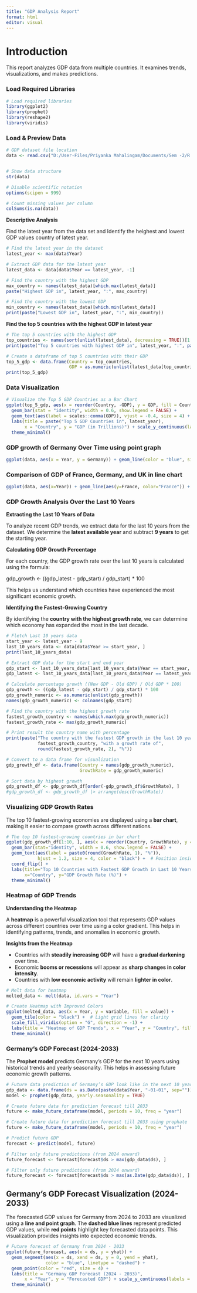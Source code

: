 ---
title: "GDP Analysis Report"
format: html
editor: visual
---

# Introduction

This report analyzes GDP data from multiple countries. It examines trends, visualizations, and makes predictions.

### **Load Required Libraries**

```{r}
# Load required libraries
library(ggplot2)
library(prophet)
library(reshape2)
library(viridis)
```

### **Load & Preview Data**

```{r}
# GDP dataset file location
data <- read.csv("D:/User-Files/Priyanka Mahalingam/Documents/Sem -2/R Program/GDP data.csv")


# Show data structure
str(data)

# Disable scientific notation
options(scipen = 999)  

# Count missing values per column
colSums(is.na(data))  
```

**Descriptive Analysis**

Find the latest year from the data set and Identify the heighest and lowest GDP values country of latest year.

```{r}

# Find the latest year in the dataset
latest_year <- max(data$Year)

# Extract GDP data for the latest year 
latest_data <- data[data$Year == latest_year, -1]

# Find the country with the highest GDP
max_country <- names(latest_data)[which.max(latest_data)]
paste("Highest GDP in", latest_year, ":", max_country)

# Find the country with the lowest GDP
min_country <- names(latest_data)[which.min(latest_data)]
print(paste("Lowest GDP in", latest_year, ":", min_country))

```

**Find the top 5 countries with the highest GDP in latest year**

```{r}
# The top 5 countries with the highest GDP
top_countries <- names(sort(unlist(latest_data), decreasing = TRUE))[1:5]
print(paste("Top 5 countries with highest GDP in", latest_year, ":", paste(top_countries, collapse=", ")))

# Create a dataframe of top 5 countries with their GDP
top_5_gdp <- data.frame(Country = top_countries,
                        GDP = as.numeric(unlist(latest_data[top_countries])))
print(top_5_gdp)
```

### **Data Visualization**

```{r}
# Visualize the Top 5 GDP Countries as a Bar Chart
ggplot(top_5_gdp, aes(x = reorder(Country, -GDP), y = GDP, fill = Country)) +
  geom_bar(stat = "identity", width = 0.6, show.legend = FALSE) +  
  geom_text(aes(label = scales::comma(GDP)), vjust = -0.4, size = 4) +  
  labs(title = paste("Top 5 GDP Countries in", latest_year),
       x = "Country", y = "GDP (in Trillions)") + scale_y_continuous(labels = scales::comma) + 
  theme_minimal()

```

### **GDP growth of Germany Over Time using point graph**

```{r}
ggplot(data, aes(x = Year, y = Germany)) + geom_line(color = "blue", size = 1) + geom_smooth(method = "loess", color = "red", linetype = "dashed", se = FALSE) + labs(title = "GDP Growth of Germany Over Time",x = "Year",y = "GDP") + scale_x_continuous(breaks = seq(min(data$Year), max(data$Year), by = 5)) + scale_y_continuous(labels = scales::comma) + theme_minimal()
```

### **Comparison of  GDP of France, Germany, and UK in line chart**

```{r}
ggplot(data, aes(x=Year)) + geom_line(aes(y=France, color="France")) + geom_line(aes(y=Germany, color="Germany")) + geom_line(aes(y=United.Kingdom, color="UK")) + labs(title="GDP Trends of France, Germany, and UK", x="Year", y="GDP") + scale_y_continuous(labels = scales::comma) + theme_minimal()
```

### GDP Growth Analysis Over the Last 10 Years

**Extracting the Last 10 Years of Data**

To analyze recent GDP trends, we extract data for the last 10 years from the dataset. We determine the **latest available year** and subtract **9 years** to get the starting year.

**Calculating GDP Growth Percentage**

For each country, the GDP growth rate over the last 10 years is calculated using the formula:

gdp_growth \<- ((gdp_latest - gdp_start) / gdp_start) \* 100

This helps us understand which countries have experienced the most significant economic growth.

**Identifying the Fastest-Growing Country**

By identifying the **country with the highest growth rate**, we can determine which economy has expanded the most in the last decade.

```{r}
# Fletch Last 10 years data
start_year <- latest_year - 9  
last_10_years_data <- data[data$Year >= start_year, ]
print(last_10_years_data)

# Extract GDP data for the start and end year
gdp_start <- last_10_years_data[last_10_years_data$Year == start_year, -1]
gdp_latest <- last_10_years_data[last_10_years_data$Year == latest_year, -1]

# Calculate percentage growth ((New GDP - Old GDP) / Old GDP * 100)
gdp_growth <- ((gdp_latest - gdp_start) / gdp_start) * 100
gdp_growth_numeric <- as.numeric(unlist(gdp_growth))
names(gdp_growth_numeric) <- colnames(gdp_start)

# Find the country with the highest growth rate
fastest_growth_country <- names(which.max(gdp_growth_numeric))
fastest_growth_rate <- max(gdp_growth_numeric)

# Print result the country name with percentage
print(paste("The country with the fastest GDP growth in the last 10 years is", 
            fastest_growth_country, "with a growth rate of", 
            round(fastest_growth_rate, 2), "%"))

# Convert to a data frame for visualization
gdp_growth_df <- data.frame(Country = names(gdp_growth_numeric),
                            GrowthRate = gdp_growth_numeric)

# Sort data by highest growth
gdp_growth_df <- gdp_growth_df[order(-gdp_growth_df$GrowthRate), ]
#gdp_growth_df <- gdp_growth_df |> arrange(desc(GrowthRate))  

```

### Visualizing GDP Growth Rates

The top 10 fastest-growing economies are displayed using a **bar chart**, making it easier to compare growth across different nations.

```{r}
# The top 10 fastest-growing countries in bar chart
ggplot(gdp_growth_df[1:10, ], aes(x = reorder(Country, GrowthRate), y = GrowthRate, fill = Country)) +
  geom_bar(stat="identity", width = 0.6, show.legend = FALSE) +
  geom_text(aes(label = paste0(round(GrowthRate, 1), "%")), 
            hjust = 1.2, size = 4, color = "black") +  # Position inside bars
  coord_flip() +
  labs(title="Top 10 Countries with Fastest GDP Growth in Last 10 Years",
       x="Country", y="GDP Growth Rate (%)") +
  theme_minimal()
```

### Heatmap of GDP Trends

**Understanding the Heatmap**

A **heatmap** is a powerful visualization tool that represents GDP values across different countries over time using a color gradient. This helps in identifying patterns, trends, and anomalies in economic growth.

**Insights from the Heatmap**

-   Countries with **steadily increasing GDP** will have a **gradual darkening** over time.
-   Economic **booms or recessions** will appear as **sharp changes in color intensity**.
-   Countries with **low economic activity** will remain **lighter in color**.

```{r}
# Melt data for heatmap
melted_data <- melt(data, id.vars = "Year")

# Create Heatmap with Improved Colors
ggplot(melted_data, aes(x = Year, y = variable, fill = value)) +
  geom_tile(color = "black") +  # Light grid lines for clarity
  scale_fill_viridis(option = "G", direction = -1) +  
  labs(title = "Heatmap of GDP Trends", x = "Year", y = "Country", fill = "GDP Value") +
  theme_minimal()
```

### Germany’s GDP Forecast (2024-2033)

The **Prophet model** predicts Germany’s GDP for the next 10 years using historical trends and yearly seasonality. This helps in assessing future economic growth patterns.

```{r}
# Future data prediction of Germany’s GDP look like in the next 10 years
gdp_data <- data.frame(ds = as.Date(paste(data$Year, "-01-01", sep="")), y = data$Germany)
model <- prophet(gdp_data, yearly.seasonality = TRUE)

# Create future data for prediction forecast till 2033
future <- make_future_dataframe(model, periods = 10, freq = "year")

# Create future data for prediction forecast till 2033 using prophate 
future <- make_future_dataframe(model, periods = 10, freq = "year")

# Predict future GDP
forecast <- predict(model, future)

# Filter only future predictions (from 2024 onward)
future_forecast <- forecast[forecast$ds > max(gdp_data$ds), ]

# Filter only future predictions (from 2024 onward)
future_forecast <- forecast[forecast$ds > max(as.Date(gdp_data$ds)), ]

```

## Germany's GDP Forecast Visualization (2024-2033)

The forecasted GDP values for Germany from 2024 to 2033 are visualized using a **line and point graph**. The **dashed blue lines** represent predicted GDP values, while **red points** highlight key forecasted data points. This visualization provides insights into expected economic trends.

```{r}
# Future forecast of Germany from 2024 - 2033 
ggplot(future_forecast, aes(x = ds, y = yhat)) +
  geom_segment(aes(x = ds, xend = ds, y = 0, yend = yhat), 
               color = "blue", linetype = "dashed") +  
  geom_point(color = "red", size = 4) +  
  labs(title = "Germany GDP Forecast (2024 - 2033)",
       x = "Year", y = "Forecasted GDP") + scale_y_continuous(labels = scales::comma) +
  theme_minimal()
```

